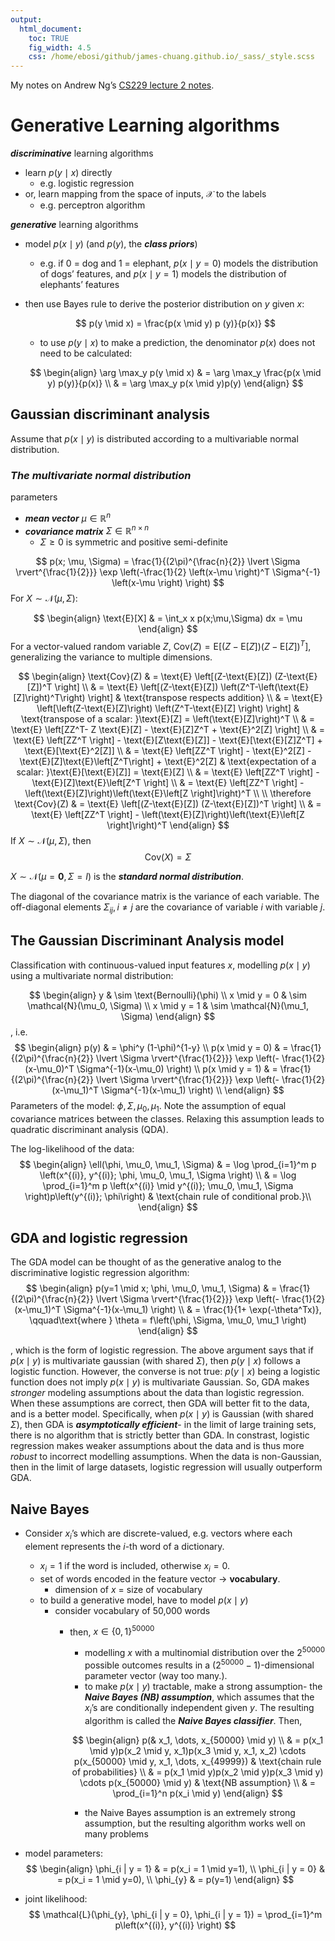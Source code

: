 ```yaml
---
output:
  html_document:
    toc: TRUE
    fig_width: 4.5
    css: /home/ebosi/github/james-chuang.github.io/_sass/_style.scss
---
```


My notes on Andrew Ng's [CS229 lecture 2 notes](http://cs229.stanford.edu/materials.html).

# **Generative Learning algorithms**

***discriminative*** learning algorithms

  - learn $p(y \mid x)$ directly
      - e.g. logistic regression
  - or, learn mapping from the space of inputs, $\mathcal{X}$ to the labels
      - e.g. perceptron algorithm
      
***generative*** learning algorithms

  - model $p(x \mid y)$ (and $p(y)$, the ***class priors***)
      - e.g. if 0 = dog and 1 = elephant, $p(x \mid y=0)$ models the distribution of dogs' features, and $p(x \mid y = 1)$ models the distribution of elephants' features
  - then use Bayes rule to derive the posterior distribution on $y$ given $x$:
  
    $$
    p(y \mid x) = \frac{p(x \mid y) p (y)}{p(x)}
    $$
    
      - to use $p(y \mid x)$ to make a prediction, the denominator $p(x)$ does not need to be calculated:
      
      $$
      \begin{align}
      \arg \max_y p(y \mid x) & = \arg \max_y \frac{p(x \mid y) p(y)}{p(x)} \\
                              & = \arg \max_y p(x \mid y)p(y)
      \end{align}
      $$

## **Gaussian discriminant analysis**

Assume that $p(x \mid y)$ is distributed according to a multivariable normal distribution.

### ***The multivariate normal distribution***

parameters

  - ***mean vector*** $\mu \in \mathbb{R}^n$
  - ***covariance matrix*** $\Sigma \in \mathbb{R}^{n \times n}$
    - $\Sigma \geq 0$ is symmetric and positive semi-definite
    
  $$
  p(x; \mu, \Sigma) = \frac{1}{(2\pi)^{\frac{n}{2}} \lvert \Sigma \rvert^{\frac{1}{2}}} \exp \left(-\frac{1}{2} \left(x-\mu \right)^T \Sigma^{-1} \left(x-\mu \right) \right)
  $$
For $X \sim \mathcal{N}(\mu, \Sigma)$:

$$
\begin{align}
\text{E}[X] & = \int_x x p(x;\mu,\Sigma) dx = \mu
\end{align}
$$
For a vector-valued random variable $Z$, $\text{Cov}(Z) = \text{E} \left[(Z-\text{E}[Z]) (Z-\text{E}[Z])^T \right]$, generalizing the variance to multiple dimensions.

$$
\begin{align}
\text{Cov}(Z) & = \text{E} \left[(Z-\text{E}[Z]) (Z-\text{E}[Z])^T \right] \\
              & = \text{E} \left[(Z-\text{E}[Z]) \left(Z^T-\left(\text{E}[Z]\right)^T\right) \right] & \text{transpose respects addition}                                   \\
              & = \text{E} \left[\left(Z-\text{E}[Z]\right) \left(Z^T-\text{E}[Z] \right) \right] & \text{transpose of a scalar: }\text{E}[Z] = \left(\text{E}[Z]\right)^T \\
              & = \text{E} \left[ZZ^T- Z \text{E}[Z] - \text{E}[Z]Z^T + \text{E}^2[Z] \right] \\
              & = \text{E} \left[ZZ^T \right] - \text{E}[Z\text{E}[Z]] - \text{E}[\text{E}[Z]Z^T] + \text{E}[\text{E}^2[Z]] \\
              & = \text{E} \left[ZZ^T \right] - \text{E}^2[Z] - \text{E}[Z]\text{E}\left[Z^T\right] + \text{E}^2[Z] & \text{expectation of a scalar: }\text{E}[\text{E}[Z]] = \text{E}[Z] \\
              & = \text{E} \left[ZZ^T \right] - \text{E}[Z]\text{E}\left[Z^T \right] \\
              & = \text{E} \left[ZZ^T \right] - \left(\text{E}[Z]\right)\left(\text{E}\left[Z \right]\right)^T \\
              \\
          \therefore  \text{Cov}(Z) & = \text{E} \left[(Z-\text{E}[Z]) (Z-\text{E}[Z])^T \right] \\
                                    & = \text{E} \left[ZZ^T \right] - \left(\text{E}[Z]\right)\left(\text{E}\left[Z \right]\right)^T
\end{align}
$$
If $X \sim \mathcal{N}(\mu, \Sigma)$, then
$$
\text{Cov}(X) = \Sigma
$$
  
$X \sim \mathcal{N}(\mu = \mathbf{0}, \Sigma = I)$ is the ***standard normal distribution***.
  
The diagonal of the covariance matrix is the variance of each variable. The off-diagonal elements $\Sigma_{ij}, i \neq j$ are the covariance of variable $i$ with variable $j$.

## **The Gaussian Discriminant Analysis model**
Classification with continuous-valued input features $x$, modelling $p(x \mid y)$ using a multivariate normal distribution:

$$
\begin{align}
y             & \sim \text{Bernoulli}(\phi)   \\
x \mid y = 0  & \sim \mathcal{N}(\mu_0, \Sigma)  \\
x \mid y = 1  & \sim \mathcal{N}(\mu_1, \Sigma)
\end{align}
$$
, i.e.
$$
\begin{align}
p(y)            & = \phi^y (1-\phi)^{1-y} \\
p(x \mid y = 0) & = \frac{1}{(2\pi)^{\frac{n}{2}} \lvert \Sigma \rvert^{\frac{1}{2}}} \exp \left(- \frac{1}{2} (x-\mu_0)^T \Sigma^{-1}(x-\mu_0) \right) \\
p(x \mid y = 1) & = \frac{1}{(2\pi)^{\frac{n}{2}} \lvert \Sigma \rvert^{\frac{1}{2}}} \exp \left(- \frac{1}{2} (x-\mu_1)^T \Sigma^{-1}(x-\mu_1) \right) \\
\end{align}
$$
Parameters of the model: $\phi, \Sigma, \mu_0, \mu_1$. Note the assumption of equal covariance matrices between the classes. Relaxing this assumption leads to quadratic discriminant analysis (QDA).

The log-likelihood of the data:
$$
\begin{align}
\ell(\phi, \mu_0, \mu_1, \Sigma) & = \log \prod_{i=1}^m p \left(x^{(i)}, y^{(i)}; \phi, \mu_0, \mu_1, \Sigma \right) \\
                                & = \log \prod_{i=1}^m p \left(x^{(i)} \mid y^{(i)}; \mu_0, \mu_1, \Sigma \right)p\left(y^{(i)}; \phi\right) & \text{chain rule of conditional prob.}\\
\end{align}
$$

## **GDA and logistic regression**
The GDA model can be thought of as the generative analog to the discriminative logistic regression algorithm:
$$
\begin{align}
p(y=1 \mid x; \phi, \mu_0, \mu_1, \Sigma) & = \frac{1}{(2\pi)^{\frac{n}{2}} \lvert \Sigma \rvert^{\frac{1}{2}}} \exp \left(- \frac{1}{2} (x-\mu_1)^T \Sigma^{-1}(x-\mu_1) \right) \\
                                          & = \frac{1}{1+ \exp(-\theta^Tx)}, \qquad\text{where } \theta = f\left(\phi, \Sigma, \mu_0, \mu_1 \right)
\end{align}
$$

, which is the form of logistic regression. The above argument says that if $p(x \mid y)$ is multivariate gaussian (with shared $\Sigma$), then $p(y \mid x)$ follows a logistic function. However, the converse is not true: $p(y \mid x)$ being a logistic function does not imply $p(x \mid y)$ is multivariate Gaussian. So, GDA makes *stronger* modeling assumptions about the data than logistic regression. When these assumptions are correct, then GDA will better fit to the data, and is a better model. Specifically, when $p(x \mid y)$ is Gaussian (with shared $\Sigma$), then GDA is ***asymptotically efficient***- in the limit of large training sets, there is no algorithm that is strictly better than GDA. In constrast, logistic regression makes weaker assumptions about the data and is thus more *robust* to incorrect modelling assumptions. When the data is non-Gaussian, then in the limit of large datasets, logistic regression will usually outperform GDA.

## **Naive Bayes**
- Consider $x_i$'s which are discrete-valued, e.g. vectors where each element represents the $i$-th word of a dictionary.
  - $x_i = 1$ if the word is included, otherwise $x_i =0$.
  - set of words encoded in the feature vector $\rightarrow$ **vocabulary**.
    - dimension of $x$ = size of vocabulary
  - to build a generative model, have to model $p(x \mid y)$
    - consider vocabulary of 50,000 words
      - then, $x \in \{0,1\}^{50000}$
        - modelling $x$ with a multinomial distribution over the $2^{50000}$ possible outcomes results in a $(2^{50000}-1)$-dimensional parameter vector (way too many.).
        - to make $p(x \mid y)$ tractable, make a strong assumption- the ***Naive Bayes (NB) assumption***, which assumes that the $x_i$'s are conditionally independent given $y$. The resulting algorithm is called the ***Naive Bayes classifier***. Then,
        
        $$
        \begin{align}
        p(& x_1, \dots, x_{50000} \mid y) \\
        & = p(x_1 \mid y)p(x_2 \mid y, x_1)p(x_3 \mid y, x_1, x_2) \cdots p(x_{50000} \mid y, x_1, \dots, x_{49999}) & \text{chain rule of probabilities} \\
        & = p(x_1 \mid y)p(x_2 \mid y)p(x_3 \mid y) \cdots p(x_{50000} \mid y) & \text{NB assumption} \\
        & = \prod_{i=1}^n p(x_i \mid y)
        \end{align}
        $$
        
        - the Naive Bayes assumption is an extremely strong assumption, but the resulting algorithm works well on many problems
- model parameters:
  $$
  \begin{align}
  \phi_{i | y = 1}  & = p(x_i = 1 \mid y=1), \\
  \phi_{i | y = 0}  & = p(x_i = 1 \mid y=0), \\
  \phi_{y}          & = p(y=1)
  \end{align}
  $$
  
- joint likelihood:
$$
\mathcal{L}(\phi_{y}, \phi_{i | y = 0}, \phi_{i | y = 1}) = \prod_{i=1}^m p\left(x^{(i)}, y^{(i)} \right)
$$